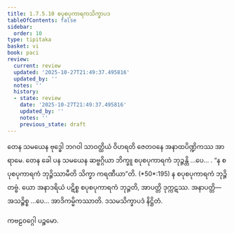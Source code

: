 ```yaml
---
title: 1.7.5.10 စပုစပုကာရကသိက္ခာပဒ
tableOfContents: false
sidebar:
  order: 10
type: tipitaka
basket: vi
book: paci
review:
  current: review
  updated: '2025-10-27T21:49:37.495816'
  updated_by: ''
  notes: ''
  history:
  - state: review
    date: '2025-10-27T21:49:37.495816'
    updated_by: ''
    notes: ''
    previous_state: draft
---
```



<ReviewStatus review={frontmatter.review} showDetails={true} />

<HypothesisAnnotation frontmatter={frontmatter} />

<DynamicBreadcrumb />

<Division number="626" book="paci" e="ch" v="2" p="258">

<Paragraph number="1934" book="paci">
တေန သမယေန ဗုဒ္ဓေါ ဘဂဝါ သာဝတ္ထိယံ ဝိဟရတိ ဇေတဝနေ အနာထပိဏ္ဍိကဿ အာရာမေ. တေန ခေါ ပန သမယေန ဆဗ္ဗဂ္ဂိယာ ဘိက္ခူ စပုစပုကာရကံ ဘုဉ္ဇန္တိ …ပေ… .
</Paragraph>

<Paragraph number="1935" book="paci">
<Emphasis>“န စပုစပုကာရကံ ဘုဉ္ဇိဿာမီတိ သိက္ခာ ကရဏီယာ”</Emphasis>တိ. (*50*:<Emphasis>195</Emphasis>)
</Paragraph>

<Paragraph number="1936" book="paci">
န စပုစပုကာရကံ ဘုဉ္ဇိတဗ္ဗံ. ယော အနာဒရိယံ ပဋိစ္စ စပုစပုကာရကံ ဘုဉ္ဇတိ, အာပတ္တိ ဒုက္ကဋဿ.
</Paragraph>

<Paragraph number="1937" book="paci">
အနာပတ္တိ— အသဉ္စိစ္စ …ပေ… အာဒိကမ္မိကဿာတိ.

</Paragraph>
</Division>

<Paragraph number="1938" type="center" book="paci">
ဒသမသိက္ခာပဒံ နိဋ္ဌိတံ.

  
ကဗဠဝဂ္ဂေါ ပဉ္စမော.
</Paragraph>